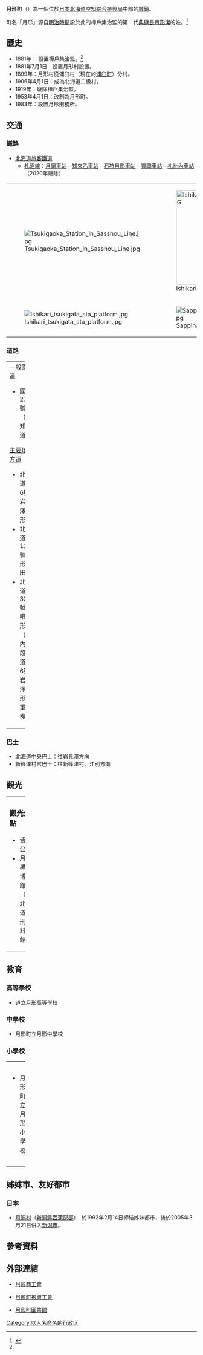 {{日本町村
| 自治體名=月形
| 町村=町
| 圖像=[[File:Hokkaido_Pref_Route_1121,_Tsukigata.jpg|240px]]
| 圖像說明=昭榮地區的[[北海道道1121號|北海道道1121號]]
| 町村章=[[File:Emblem_of_Tsukigata,_Hokkaido.svg|100px]]
| 日文原名=月形町
| 平假名=つきがたちょう
| 羅馬字拼音=Tsukigata-chō
| 都道府縣=北海道
| 支廳=空知綜合振興局
| 郡=樺戶郡
| 編號=01430-3
| 面積=151.05
| 邊界未定=
| 人口=4,039
| 統計時間=2007年12月31日
| 自治體=[[美唄市|美唄市]]、[[岩見澤市|岩見澤市]]、[[浦臼町|浦臼町]]、[[新篠津村|新篠津村]]、[[當別町|當別町]]
| 樹=[[紫杉|紫杉]]
| 花=[[菊花|菊花]]
| 鳥=
| 其他象徵物=
| 其他象徵=
| 首長=
| 卸任日期=
| 議員數=10
| 郵遞區號=061-0592
| 所在地=樺戶郡月形町1219番地
| 電話號碼=126-53-2321
| 外部連結={{url|http://www.town.tsukigata.hokkaido.jp/}}
| 經度=
| 緯度=
| 地圖=[[File:Tsukigata_in_Sorachi_Subprefecture.gif|200px]]
| 註記=人口：[http://www.pref.hokkaido.lg.jp/sk/tuk/900brr/index.htm 北海道官方網頁]
}}
'''月形町'''（{{jpn|j=月形町|hg=つきがたちょう|rm=Tsukigata chō|f=y}}）為一個位於[[日本|日本]][[北海道|北海道]][[空知綜合振興局|空知綜合振興局]]中部的[[城鎮|城鎮]]。

町名「月形」源自[[明治時期|明治時期]]設於此的樺戶集治監的第一代[[典獄長|典獄長]][[月形潔|月形潔]]的姓。<ref name="history">{{cite web| url=http://www.town.tsukigata.hokkaido.jp/tsukigata/shokai2.jsp#1| title=沿革| publisher=月形町公所| accessdate=2008年2月29日| language=ja| deadurl=yes| archiveurl=https://web.archive.org/web/20081008231146/http://www.town.tsukigata.hokkaido.jp/tsukigata/shokai2.jsp#1| archivedate=2008年10月8日}}</ref>

==歷史==
* 1881年： 設置樺戶集治監。<ref name="history"/>
* 1881年7月1日：設置月形村設置。
* 1899年：月形村從浦臼村（現在的[[浦臼町|浦臼町]]）分村。
* 1906年4月1日：成為北海道二級村。
* 1919年：廢除樺戶集治監。
* 1953年4月1日：改制為月形町。
* 1983年：設置月形刑務所。

==交通==
===鐵路===
* [[北海道旅客鐵道|北海道旅客鐵道]]
**[[札沼線|札沼線]]：<s>[[月岡車站_(北海道)|月岡車站]] - [[知來乙車站|知來乙車站]] - [[石狩月形車站|石狩月形車站]] - [[豐岡車站|豐岡車站]] - [[札比內車站|札比內車站]] </s>（2020年廢除）
{| border="0"
|- 
| [[File:Tsukigaoka_Station_in_Sasshou_Line.jpg|thumb]] || [[File:Ishikaritsukigata_station01.JPG|250px]]
|- 
| [[File:Ishikari_tsukigata_sta_platform.jpg|thumb]] || [[File:Sappinai_Station_on_the_Sasshō_Line.jpg|thumb]]
|}

===道路===
{| width="100%"
|-----
| valign="top" width="50%" |
;一般國道
* 國道275號（空知國道）
;[[主要地方道|主要地方道]]
* 北海道道6號岩見澤月形線
* 北海道道11號月形厚田線 
* 北海道道33號美唄月形線（町內路段與道道6號岩見澤月形線重複）
| valign="top" |
;[[都道府縣道|道道]]
* 北海道道275號月形峰延線（町內路段與道道6號岩見澤月形線重複）
* 北海道道376號石狩月形停車場線
* 北海道道1121號月形幌向線
|}

===巴士===
* 北海道中央巴士：往岩見澤方向
* 新篠津村営巴士：往新篠津村、江別方向

==觀光==
{| width="100%"
|-----
| valign="top" width="50%" |
===觀光景點===
* 皆樂公園
* 月形樺戶博物館（舊北海道行刑資料館）
| valign="top" width="50%" |
===祭典活動===
* 月形夏祭
* 月形雪慶典
|}

==教育==
===高等學校===
* [http://www.tsukigata.hokkaido-c.ed.jp/ 道立月形高等學校] {{Wayback|url=http://www.tsukigata.hokkaido-c.ed.jp/ |date=20201213235459 }}

===中學校===
* 月形町立月形中學校

===小學校===
{| width="100%"
|-----
| valign="top" width="50%" |
* 月形町立月形小學校
| valign="top" width="50%" |
* 月形町立札比內小學校
|}

==姊妹市、友好都市==
===日本===
* [[月潟村|月潟村]]（[[新潟縣|新潟縣]][[西蒲原郡|西蒲原郡]]）：於1992年2月14日締結姊妹都市，後於2005年3月21日併入[[新潟市|新潟市]]。

==參考資料==
{{reflist}}

==外部連結==
{{commonscat|Tsukigata, Hokkaido}}
* {{Ja icon}}[https://web.archive.org/web/20080219131742/http://www16.ocn.ne.jp/~tukisyoo/ 月形商工會]
* {{Ja icon}}[https://web.archive.org/web/20120403135807/http://www.ohatoma-tsukigata.jp/ 月形町振興工會]
* {{Ja icon}}[http://db.net-bibai.co.jp./tsukigata/ 月形町圖書館] {{Wayback|url=http://db.net-bibai.co.jp./tsukigata/ |date=20111023084606 }}

{{空知支廳}}
{{Authority control}}

[[Category:以人名命名的行政区|Category:以人名命名的行政区]]